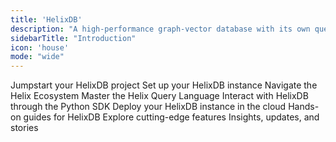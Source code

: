 ```yaml
---
title: 'HelixDB'
description: "A high-performance graph-vector database with its own query language designed for traversing and manipulating graph and vector data efficiently."
sidebarTitle: "Introduction"
icon: 'house'
mode: "wide"
---
```


<CardGroup cols={3}>
  <Card
    title="Quick Start"
    icon="bolt"
    href="../getting-started/quick-start"
  >
    Jumpstart your HelixDB project
  </Card>
  <Card
    title="Installation"
    icon="download"
    href="../getting-started/installation"
  >
    Set up your HelixDB instance
  </Card>
  <Card
    title="Helix Ecosystem"
    icon="dna"
    href="../infra/overview"
  >
    Navigate the Helix Ecosystem
  </Card>
  <Card
    title="Helix Query Language"
    icon="book"
    href="../hql/hql"
  >
    Master the Helix Query Language
  </Card>
  <Card
    title="Python SDK"
    icon="python"
    href="../sdks/helix-py"
  >
    Interact with HelixDB through the Python SDK
  </Card>
  <Card
    title="Helix Cloud"
    icon="cloud-arrow-up"
    iconType="solid"
    href="../../helix-cloud/overview"
  >
    Deploy your HelixDB instance in the cloud
  </Card>
  <Card
    title="Guides"
    icon="user-chef"
    href="../../guides/overview"
  >
    Hands-on guides for HelixDB
  </Card>
  <Card
    title="Features"
    icon="rocket-launch"
    href="../../features/overview"
  >
    Explore cutting-edge features
  </Card>
  <Card
    title="Blogs"
    icon="pen-to-square"
    href="../../blogs/overview"
  >
    Insights, updates, and stories
  </Card>
</CardGroup>
